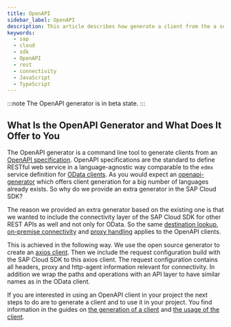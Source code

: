 ```yaml
---
title: OpenAPI
sidebar_label: OpenAPI
description: This article describes how generate a client from the a service definition and how to use the client.
keywords:
  - sap
  - cloud
  - sdk
  - OpenAPI
  - rest
  - connectivity
  - JavaScript
  - TypeScript
---
```



:::note
The OpenAPI generator is in beta state.
:::

## What Is the OpenAPI Generator and What Does It Offer to You

The OpenAPI generator is a command line tool to generate clients from an [OpenAPI specification](https://swagger.io/specification/).
OpenAPI specifications are the standard to define RESTful web service in a language-agnostic way comparable to the `edmx` service definition for [OData clients](../odata/overview.mdx).
As you would expect an [openapi-generator](https://github.com/OpenAPITools/openapi-generator) which offers client generation for a big number of languages already exists.
So why do we provide an extra generator in the SAP Cloud SDK?

The reason we provided an extra generator based on the existing one is that we wanted to include the connectivity layer of the SAP Cloud SDK for other REST APIs as well and not only for OData.
So the same [destination lookup](../connectivity/destination), [on-premise connectivity](../connectivity/on-premise) and [proxy handling](../connectivity/proxy) applies to the OpenAPI clients.

This is achieved in the following way.
We use the open source generator to create an [axios client](https://github.com/OpenAPITools/openapi-generator/blob/master/docs/generators/typescript-axios.md).
Then we include the request configuration build with the SAP Cloud SDK to this axios client.
The request configuration contains all headers, proxy and http-agent information relevant for connectivity.
In addition we wrap the paths and operations with an API layer to have similar names as in the OData client.

If you are interested in using an OpenAPI client in your project the next steps to do are to generate a client and to use it in your project.
You find information in the guides on [the generation of a client](./generate-openapi-client) and [the usage of the client](./execute-openapi-request).
